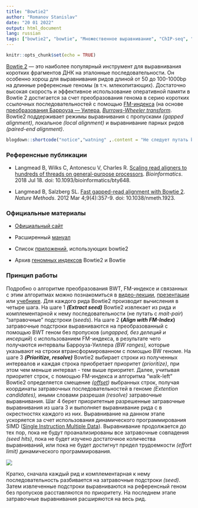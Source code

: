 ```yaml
---
title: "Bowtie2"
author: "Romanov Stanislav"
date: "20 01 2022"
output: html_document
lang: russian
tags: ["bowtie2", "bowtie", "Множественное выравнивание", "ChIP-seq", "Fastq alignment"]
---
```


```r
knitr::opts_chunk$set(echo = TRUE)
```

[Bowtie 2](http://bowtie-bio.sourceforge.net/bowtie2/index.shtml) --- это наиболее популярный инструмент для выравнивания коротких фрагментов ДНК на эталонные последовательности. Он особенно хорош для выравнивания ридов длиной от 50 до 100-1000bp на длинные референсные геномы (в т.ч. млекопитающих). Достаточно высокая скорость и эффективное использование оперативной памяти в Bowtie 2 достигается за счет преобразования генома в серию коротких ссылочных последовательностей с помощью [FM-индекса](http://en.wikipedia.org/wiki/FM-index) (на основе [преобразования Барроуза --- Уилера](https://mf.grsu.by/UchProc/livak/po/comprsite/theory_bwt.html), [*Burrows-Wheeler transform*](https://ru.wikipedia.org/wiki/%D0%9F%D1%80%D0%B5%D0%BE%D0%B1%D1%80%D0%B0%D0%B7%D0%BE%D0%B2%D0%B0%D0%BD%D0%B8%D0%B5_%D0%91%D0%B0%D1%80%D1%80%D0%BE%D1%83%D0%B7%D0%B0_%E2%80%94_%D0%A3%D0%B8%D0%BB%D0%B5%D1%80%D0%B0#:~:text=%D0%9F%D1%80%D0%B5%D0%BE%D0%B1%D1%80%D0%B0%D0%B7%D0%BE%D0%B2%D0%B0%D0%BD%D0%B8%D0%B5%20%D0%91%D0%B0%D1%80%D1%80%D0%BE%D1%83%D0%B7%D0%B0%20%E2%80%94%20%D0%A3%D0%B8%D0%BB%D0%B5%D1%80%D0%B0%20(Burrows%2D,BWT%20%D0%B8%D1%81%D0%BF%D0%BE%D0%BB%D1%8C%D0%B7%D1%83%D0%B5%D1%82%D1%81%D1%8F%20%D0%B2%20%D0%B0%D1%80%D1%85%D0%B8%D0%B2%D0%B0%D1%82%D0%BE%D1%80%D0%B5%20bzip2.), *BWT*). Bowtie2 поддерживает режимы выравнивания с пропусками *(gapped alignment)*, локальное *(local alignment)* и выравнивание парных ридов *(paired-end alignment)*.

```r
blogdown::shortcode("notice","watning" ,.content = "Не следует путать bowtie2 с bowtie. Хотя первый инструмент является предшественником bowtie2, в нем имеется ряд недостатков: отсутствует возможность локального выравнивания (то есть все риды должны выравниваниваться полностью от начала до конца), режим выравнивания парных ридов ограничен и не предназначен для выравнивания дискордантных ридов, отсутсвует поддержка неоднозначных символов (например, N,S). Bowtie обладает низкой эффективностью при выравнивании ридов длинее 50 пар и не способен выравнивать риды длинее 1000 пар. Важно понимать, что геномные индексы, произведенные Bowtie2 и Bowtie взаимозаменяемы только начиная с версии Bowtie v1.2.3.")
```

### Референсные публикации

-   Langmead B, Wilks C, Antonescu V, Charles R. [Scaling read aligners to hundreds of threads on general-purpose processors](https://doi.org/10.1093/bioinformatics/bty648). *Bioinformatics*. 2018 Jul 18. doi: 10.1093/bioinformatics/bty648.

-   Langmead B, Salzberg SL. [Fast gapped-read alignment with Bowtie 2](https://www.nature.com/articles/nmeth.1923). *Nature Methods*. 2012 Mar 4;9(4):357-9. doi: 10.1038/nmeth.1923.

### Официальные материалы

-   [Официальный сайт](http://bowtie-bio.sourceforge.net/bowtie2/index.shtml)

-   Расширенный [мануал](http://bowtie-bio.sourceforge.net/bowtie2/manual.shtml)

-   Список [приложений](http://bowtie-bio.sourceforge.net/bowtie2/other_tools.shtml), использующих bowtie2

-   Архив [геномных индексов](https://benlangmead.github.io/aws-indexes/bowtie) Bowtie2 и Bowtie

### Принцип работы

Подробно о алгоритме преобразования BWT, FM-индексе и связанных с этим алгоритмах можно познакомиться в [видео-лекции](https://www.youtube.com/watch?v=P3ORBMon8aw), [презентации](https://www.cs.jhu.edu/~langmea/resources/lecture_notes/bwt_and_fm_index.pdf) или [учебнике](https://www.cs.cmu.edu/~15451-f18/lectures/lec25-bwt.pdf). Для каждого рида Bowtie2 производит вычисления в четыре шага. На шаге 1 ***(Extract seed)*** Bowtie2 извлекает из рида и комплементарной к нему последовательности (не путать с *mait-pair*) "затравочные" подстроки (*seeds*). На шаге 2 **(*Align with FM-Index*)** затравочные подстроки выравниваются на преобразованный с помощью BWT геном без пропусков (*ungapped, без делеций и инсерций*) с использованием FM-индекса, в результате чего получаются интервалы Барроуза-Уиллера *(BW ranges),* которые указывают на строки втрансформированном с помощью BW геноме. На шаге 3 ***(Prioritize, resolve)*** Bowtie2 выбирает строки из полученных интервалов и каждая строка приобретает приоритет *(prioritize)*, при этом чем меньше интервал - тем выше приоритет. Далее, учитывая приоритет строк, с помощью FM-индекса и алгоритма "walk-left" Bowtie2 определяется смещение *([offset](https://ru.wikipedia.org/wiki/%D0%A1%D0%BC%D0%B5%D1%89%D0%B5%D0%BD%D0%B8%D0%B5_(%D0%B8%D0%BD%D1%84%D0%BE%D1%80%D0%BC%D0%B0%D1%82%D0%B8%D0%BA%D0%B0)#:~:text=%D0%92%20%D0%B8%D0%BD%D1%84%D0%BE%D1%80%D0%BC%D0%B0%D1%82%D0%B8%D0%BA%D0%B5%2C%20%D1%81%D0%BC%D0%B5%D1%89%D0%B5%D0%BD%D0%B8%D0%B5%20%D0%B2%D0%BD%D1%83%D1%82%D1%80%D0%B8%20%D0%BC%D0%B0%D1%81%D1%81%D0%B8%D0%B2%D0%B0,%D0%BE%D0%B4%D0%BD%D0%BE%D0%B3%D0%BE%20%D0%B8%20%D1%82%D0%BE%D0%B3%D0%BE%20%D0%B6%D0%B5%20%D0%BE%D0%B1%D1%8A%D0%B5%D0%BA%D1%82%D0%B0.))* выбранных строк, получая координаты затравочных последовательностей в геноме *(Extention candidates),* иными словами разрешая *(resolve)* затравочные выравнивания. Шаг 4 берет приоритетные разрешенные затравочные выравнивания из шага 3 и выполняет выравнивание рида с в окрестностях каждого из них. Выравнивание на данном этапе ускоряется за счет использования динамического программирования SIMD ([Single Instruction Multiple Data](https://ru.wikipedia.org/wiki/SIMD)). Выравнивание продолжается до тех пор, пока не будут проанализированы все затравочные совпадения *(seed hits)*, пока не будет изучено достаточное количества выравниваний, или пока не будет достигнут предел трудоемкости *(effort limit)* динамического программирования.

![](/Bioinformatics/Bowtie2.files/workflow.png?width=40pc)

Кратко, сначала каждый рид и комплементарная к нему последовательность разбивается на затравочные подстроки *(seed)*. Затем извлеченные подстроки выравниваются на референсный геном без пропусков расставляются по приоритету. На последнем этапе затравочные выравнивания расширяются на весь рид.

